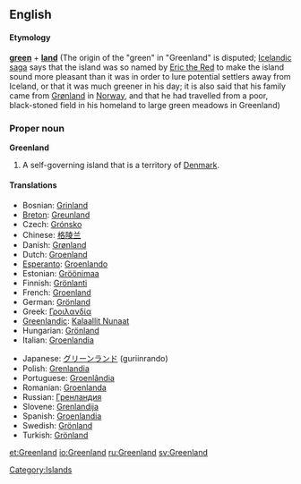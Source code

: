 ==English==
{{wikipedia}}
====Etymology====
'''[[green]]''' + '''[[land]]''' (The origin of the "green" in "Greenland" is disputed; [[Icelandic]] [[saga]] says that the island was so named by [[w:Eric the Red|Eric the Red]] to make the island sound more pleasant than it was in order to lure potential settlers away from Iceland, or that it was much greener in his day; it is also said that his family came from [[Grønland]] in [[Norway]], and that he had travelled from a poor, black-stoned field in his homeland to large green meadows in Greenland)

===Proper noun===
'''Greenland'''

#A self-governing island that is a territory of [[Denmark]].

====Translations====
{{top}}
*Bosnian: [[Grinland]] {{m}}
*[[Breton]]: [[Greunland]]
*Czech: [[Grónsko]]
*Chinese: [[格陵兰]]
*Danish: [[Grønland]]
*Dutch: [[Groenland]]
*[[Esperanto]]: [[Groenlando]]
*Estonian: [[Gröönimaa]]
*Finnish: [[Grönlanti]]
*French: [[Groenland]] {{m}}
*German: [[Grönland]] {{n}}
*Greek: [[Γροιλανδία]] {{f}}
*[[Greenlandic]]: [[Kalaallit Nunaat]]
*Hungarian: [[Grönland]]
*Italian: [[Groenlandia]] {{f}}
{{mid}}
*Japanese: [[グリーンランド]] (guriinrando)
*Polish: [[Grenlandia]]
*Portuguese: [[Groenlândia]] {{f}}
*Romanian: [[Groenlanda]] {{f}}
*Russian: [[Гренландия]] {{f}}
*Slovene: [[Grenlandija]] {{f}}
*Spanish: [[Groenlandia]]
*Swedish: [[Grönland#Swedish|Grönland]] {{n}}
*Turkish: [[Grönland]]
{{bottom}}

[[Category:Islands]]

[[et:Greenland]]
[[io:Greenland]]
[[ru:Greenland]]
[[sv:Greenland]]